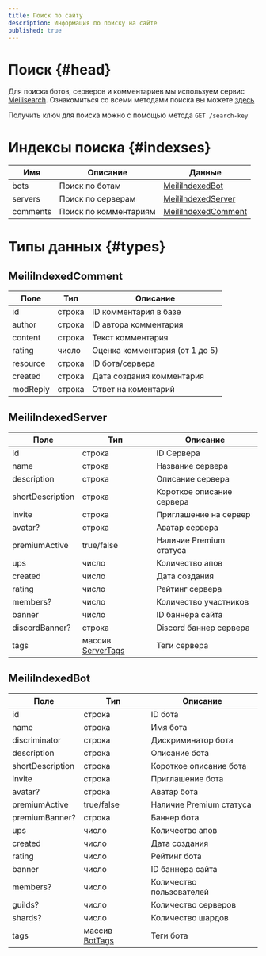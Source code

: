 ```yaml
---
title: Поиск по сайту
description: Информация по поиску на сайте
published: true
---
```


# Поиск {#head}

Для поиска ботов, серверов и комментариев мы используем сервис [Meilisearch](https://www.meilisearch.com).
Ознакомиться со всеми методами поиска вы можете [здесь](https://www.meilisearch.com/docs/reference/api/overview)

Получить ключ для поиска можно с помощью метода `GET /search-key`

# Индексы поиска {#indexses}

| Имя   			  | Описание        							 | Данные                                     	 |
| ---------- | ----------------------- | -------------------------------------------- |
| bots  			  | Поиск по ботам     				 | [MeiliIndexedBot](#meiliindexedbot)        	 |
| servers		  | Поиск по серверам   			 | [MeiliIndexedServer](#meiliindexedserver)  	 |
| comments 	 | Поиск по комментариям	  | [MeiliIndexedComment](#meiliindexedcomment)	 |

# Типы данных {#types}

## MeiliIndexedComment

| Поле    	  | Тип   	  | Описание                     	  |
| ---------- | -------- | ------------------------------- |
| id     		  | строка 	 | ID комментария в базе         	 |
| author  	  | строка 	 | ID автора комментария         	 |
| content 	  | строка 	 | Текст комментария               |
| rating   	 | число 	  | Оценка комментария (от 1 до 5)	 |
| resource	  | строка 	 | ID бота/сервера               	 |
| created 	  | строка	  | Дата создания комментария       |
| modReply   | строка   | Ответ на коментарий             |

## MeiliIndexedServer

| Поле            	  | Тип                               			  | Описание                	  |
| ------------------ | -------------------------------------- | -------------------------- |
| id             		  | строка                              	  | ID Сервера                 |
| name            	  | строка                               	 | Название сервера         	 |
| description     	  | строка                               	 | Описание сервера         	 |
| shortDescription	  | строка                               	 | Короткое описание сервера	 |
| invite          	  | строка                               	 | Приглашение на сервер    	 |
| avatar?	           | строка                               	 | Аватар сервера             |
| premiumActive    	 | true/false                             | Наличие Premium статуса    |
| ups             	  | число                                	 | Количество апов          	 |
| created         	  | число                               	  | Дата создания            	 |
| rating          	  | число                                	 | Рейтинг сервера          	 |
| members?	          | число                                	 | Количество участников    	 |
| banner          	  | число                                	 | ID баннера сайта         	 |
| discordBanner?	    | строка                               	 | Discord баннер сервера   	 |
| tags            	  | массив [ServerTags](/api/servers#tags) | Теги сервера             	 |

## MeiliIndexedBot

| Поле            	  | Тип                         			  | Описание                	  |
| ------------------ | -------------------------------- | -------------------------- |
| id             		  | строка                        	  | ID бота                    |
| name            	  | строка                         	 | Имя бота                 	 |
| discriminator   	  | строка                         	 | Дискриминатор бота       	 |
| description     	  | строка                         	 | Описание бота           	  |
| shortDescription	  | строка                         	 | Короткое описание бота   	 |
| invite          	  | строка                         	 | Приглашение бота         	 |
| avatar?	           | строка                         	 | Аватар бота                |
| premiumActive    	 | true/false                       | Наличие Premium статуса    |
| premiumBanner?	    | строка                           | Баннер бота                |
| ups             	  | число                          	 | Количество апов          	 |
| created         	  | число                         	  | Дата создания            	 |
| rating          	  | число                          	 | Рейтинг бота             	 |
| banner          	  | число                          	 | ID баннера сайта         	 |
| members?	          | число                          	 | Количество пользователей	  |
| guilds?	           | число                         	  | Количество серверов      	 |
| shards?	           | число                         	  | Количество шардов        	 |
| tags            	  | массив [BotTags](/api/bots#tags) | Теги бота                	 |
